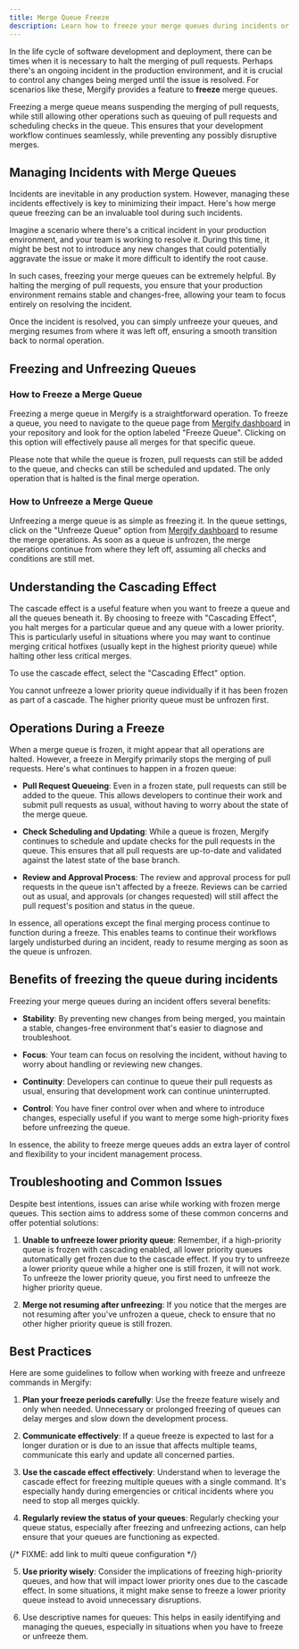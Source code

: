 ```yaml
---
title: Merge Queue Freeze
description: Learn how to freeze your merge queues during incidents or planned events.
---
```



In the life cycle of software development and deployment, there can be times
when it is necessary to halt the merging of pull requests. Perhaps there's an
ongoing incident in the production environment, and it is crucial to control
any changes being merged until the issue is resolved. For scenarios like these,
Mergify provides a feature to **freeze** merge queues.

Freezing a merge queue means suspending the merging of pull requests, while
still allowing other operations such as queuing of pull requests and scheduling
checks in the queue. This ensures that your development workflow continues
seamlessly, while preventing any possibly disruptive merges.

## Managing Incidents with Merge Queues

Incidents are inevitable in any production system. However, managing these
incidents effectively is key to minimizing their impact. Here's how merge queue
freezing can be an invaluable tool during such incidents.

Imagine a scenario where there's a critical incident in your production
environment, and your team is working to resolve it. During this time, it might
be best not to introduce any new changes that could potentially aggravate the
issue or make it more difficult to identify the root cause.

In such cases, freezing your merge queues can be extremely helpful. By halting
the merging of pull requests, you ensure that your production environment
remains stable and changes-free, allowing your team to focus entirely on
resolving the incident.

Once the incident is resolved, you can simply unfreeze your queues, and merging
resumes from where it was left off, ensuring a smooth transition back to normal
operation.

## Freezing and Unfreezing Queues

### How to Freeze a Merge Queue

Freezing a merge queue in Mergify is a straightforward operation. To freeze a
queue, you need to navigate to the queue page from [Mergify
dashboard](https://dashboard.mergify.com) in your repository and look for the
option labeled "Freeze Queue". Clicking on this option will effectively pause
all merges for that specific queue.

<Screenshot src={freezeButtonScreenshot} alt="Mergify queue freeze button" />

Please note that while the queue is frozen, pull requests can still be added to
the queue, and checks can still be scheduled and updated. The only operation
that is halted is the final merge operation.

### How to Unfreeze a Merge Queue

Unfreezing a merge queue is as simple as freezing it. In the queue settings,
click on the "Unfreeze Queue" option from [Mergify
dashboard](https://dashboard.mergify.com) to resume the merge operations. As
soon as a queue is unfrozen, the merge operations continue from where they left
off, assuming all checks and conditions are still met.

<Screenshot src={unfreezeButtonScreenshot} alt="Mergify queue unfreeze button" />

## Understanding the Cascading Effect

The cascade effect is a useful feature when you want to freeze a queue and all
the queues beneath it. By choosing to freeze with "Cascading Effect", you halt
merges for a particular queue and any queue with a lower priority. This is
particularly useful in situations where you may want to continue merging
critical hotfixes (usually kept in the highest priority queue) while halting
other less critical merges.

To use the cascade effect, select the "Cascading Effect" option.

<Warning>

  You cannot unfreeze a lower priority queue individually if it has been frozen
  as part of a cascade. The higher priority queue must be unfrozen first.

</Warning>

## Operations During a Freeze

When a merge queue is frozen, it might appear that all operations are halted.
However, a freeze in Mergify primarily stops the merging of pull requests.
Here's what continues to happen in a frozen queue:

- **Pull Request Queueing**: Even in a frozen state, pull requests can still be
  added to the queue. This allows developers to continue their work and submit
  pull requests as usual, without having to worry about the state of the merge
  queue.

- **Check Scheduling and Updating**: While a queue is frozen, Mergify continues
  to schedule and update checks for the pull requests in the queue. This
  ensures that all pull requests are up-to-date and validated against the
  latest state of the base branch.

- **Review and Approval Process**: The review and approval process for pull
  requests in the queue isn't affected by a freeze. Reviews can be carried out
  as usual, and approvals (or changes requested) will still affect the pull
  request's position and status in the queue.

In essence, all operations except the final merging process continue to
function during a freeze. This enables teams to continue their workflows
largely undisturbed during an incident, ready to resume merging as soon as the
queue is unfrozen.

## Benefits of freezing the queue during incidents

Freezing your merge queues during an incident offers several benefits:

- **Stability**: By preventing new changes from being merged, you maintain a
  stable, changes-free environment that's easier to diagnose and troubleshoot.

- **Focus**: Your team can focus on resolving the incident, without having to
  worry about handling or reviewing new changes.

- **Continuity**: Developers can continue to queue their pull requests as
  usual, ensuring that development work can continue uninterrupted.

- **Control**: You have finer control over when and where to introduce changes,
  especially useful if you want to merge some high-priority fixes before
  unfreezing the queue.

In essence, the ability to freeze merge queues adds an extra layer of control
and flexibility to your incident management process.

## Troubleshooting and Common Issues

Despite best intentions, issues can arise while working with frozen merge
queues. This section aims to address some of these common concerns and offer
potential solutions:

1. **Unable to unfreeze lower priority queue**: Remember, if a high-priority
   queue is frozen with cascading enabled, all lower priority queues
   automatically get frozen due to the cascade effect. If you try to unfreeze a
   lower priority queue while a higher one is still frozen, it will not work.
   To unfreeze the lower priority queue, you first need to unfreeze the higher
   priority queue.

2. **Merge not resuming after unfreezing**: If you notice that the merges are
   not resuming after you've unfrozen a queue, check to ensure that no other
   higher priority queue is still frozen.

## Best Practices

Here are some guidelines to follow when working with freeze and unfreeze
commands in Mergify:

1. **Plan your freeze periods carefully**: Use the freeze feature wisely and
   only when needed. Unnecessary or prolonged freezing of queues can delay
   merges and slow down the development process.

2. **Communicate effectively**: If a queue freeze is expected to last for a
   longer duration or is due to an issue that affects multiple teams,
   communicate this early and update all concerned parties.

3. **Use the cascade effect effectively**: Understand when to leverage the
   cascade effect for freezing multiple queues with a single command. It's
   especially handy during emergencies or critical incidents where you need to
   stop all merges quickly.

4. **Regularly review the status of your queues**: Regularly checking your
   queue status, especially after freezing and unfreezing actions, can help
   ensure that your queues are functioning as expected.

{/* FIXME: add link to multi queue configuration */}

5. **Use priority wisely**: Consider the implications of freezing high-priority
   queues, and how that will impact lower priority ones due to the cascade
   effect. In some situations, it might make sense to freeze a lower priority
   queue instead to avoid unnecessary disruptions.

6. Use descriptive names for queues: This helps in easily identifying and
   managing the queues, especially in situations when you have to freeze or
   unfreeze them.
